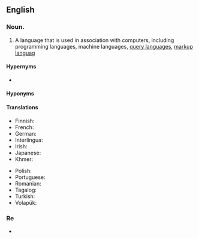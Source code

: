 {{also|computer-language}}
==English==

===Noun.===
# {{lb|en|programming}} A language that is used in association with computers, including programming languages, machine languages, [[query language]]s, [[markup language|markup languag]]

====Hypernyms====
* {{l|en|language}}

====Hyponyms====
{{hyp4
| {{l|en|command language}}
| {{l|en|configuration language}}
| {{l|en|construction language}}
| {{l|en|machine language or machine code}}
| {{l|en|markup language}}
| {{l|en|modeling language}}
| {{l|en|programming language}}
| {{l|en|query language}}
| {{l|en|style sheet language}}
|lang=en}}

====Translations====
{{trans-see|machine language}}

{{trans-see|programming language}}

{{trans-top|language associated with computers}}
* Finnish: {{t|fi|tietokonekieli}}
* French: {{t|fr|langage informatique|m}}
* German: {{t+|de|Computersprache|f}}
* Interlingua: {{t|ia|linguage computatorial}}
* Irish: {{t|ga|teanga ríomhaire|f}}
* Japanese: {{t|ja|計算機言語|tr=keisanki-gengo}}
* Khmer: {{t|km|ភាសាកុំព្យូទ័រ|tr=phea sar kom pyuu ter|sc=Khmr}}
{{trans-mid}}
* Polish: {{t|pl|język komputerowy|m}}
* Portuguese: {{t|pt|linguagem de computador|f}}
* Romanian: {{t|ro|limbaj de calculator|n}}
* Tagalog: {{t|tl|panuusing wika}}
* Turkish: {{t|tr|bilgisayar dili}}
* Volapük: {{t|vo|kompütapük}}
{{trans-bottom}}

===Re===
*